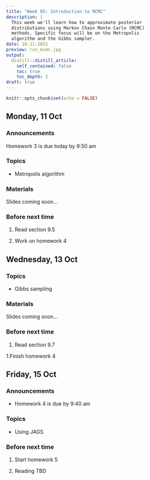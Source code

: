 ```yaml
---
title: "Week 05: Introduction to MCMC"
description: |
  This week we'll learn how to approximate posterior
  distributions using Markov Chain Monte Carlo (MCMC) 
  methods. Specific focus will be on the Metropolis 
  algorithm and the Gibbs sampler. 
date: 10-11-2021
preview: run_mcmc.jpg
output:
  distill::distill_article:
    self_contained: false
    toc: true
    toc_depth: 2
draft: true
---
```



```r
knitr::opts_chunk$set(echo = FALSE)
```


## Monday, 11 Oct

### Announcements

Homework 3 is due today by 9:50 am


### Topics

- Metropolis algorithm

### Materials

Slides coming soon...

### Before next time

1. Read section 9.5

1. Work on homework 4



## Wednesday, 13 Oct

### Topics

- Gibbs sampling

### Materials

Slides coming soon...


### Before next time

1. Read section 9.7

1.Finish homework 4



## Friday, 15 Oct

### Announcements

- Homework 4 is due by 9:40 am

### Topics

- Using JAGS


### Before next time

1. Start homework 5

1. Reading TBD






